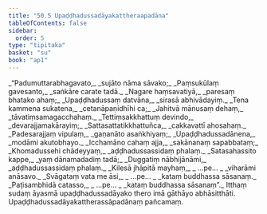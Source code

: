```yaml
---
title: "50.5 Upaḍḍhadussadāyakattheraapadāna"
tableOfContents: false
sidebar:
  order: 5
type: "tipitaka"
basket: "su"
book: "ap1"
---
```



<DynamicBreadcrumb />

<Division number="31" book="ap1" bookNo="20" page="431">

<Paragraph number="6468" type="verses" book="ap1">
_“Padumuttarabhagavato,_  
_sujāto nāma sāvako;_  
_Paṃsukūlaṃ gavesanto,_  
_saṅkāre carate tadā._  

</Paragraph>

</Division>
<Division number="32" book="ap1" bookNo="20" page="431">

<Paragraph number="6469" type="verses" book="ap1">
_Nagare haṃsavatiyā,_  
_paresaṃ bhatako ahaṃ;_  
_Upaḍḍhadussaṃ datvāna,_  
_sirasā abhivādayiṃ._  

</Paragraph>

</Division>
<Division number="33" book="ap1" bookNo="20" page="431">

<Paragraph number="6470" type="verses" book="ap1">
_Tena kammena sukatena,_  
_cetanāpaṇidhīhi ca;_  
_Jahitvā mānusaṃ dehaṃ,_  
_tāvatiṃsamagacchahaṃ._  

</Paragraph>

</Division>
<Division number="34" book="ap1" bookNo="20" page="432">

<Paragraph number="6471" type="verses" book="ap1">
_Tettiṃsakkhattuṃ devindo,_  
_devarajjamakārayiṃ;_  
_Sattasattatikkhattuñca,_  
_cakkavattī ahosahaṃ._  

</Paragraph>

</Division>
<Division number="35" book="ap1" bookNo="20" page="432">

<Paragraph number="6472" type="verses" book="ap1">
_Padesarajjaṃ vipulaṃ,_  
_gaṇanāto asaṅkhiyaṃ;_  
_Upaḍḍhadussadānena,_  
_modāmi akutobhayo._  

</Paragraph>

</Division>
<Division number="36" book="ap1" bookNo="20" page="432">

<Paragraph number="6473" type="verses" book="ap1">
_Icchamāno cahaṃ ajja,_  
_sakānanaṃ sapabbataṃ;_  
_Khomadussehi chādeyyaṃ,_  
_aḍḍhadussassidaṃ phalaṃ._  

</Paragraph>

</Division>
<Division number="37" book="ap1" bookNo="20" page="432">

<Paragraph number="6474" type="verses" book="ap1">
_Satasahassito kappe,_  
_yaṃ dānamadadiṃ tadā;_  
_Duggatiṃ nābhijānāmi,_  
_aḍḍhadussassidaṃ phalaṃ._  

</Paragraph>

</Division>
<Division number="38" book="ap1" bookNo="20" page="432">

<Paragraph number="6475" type="verses" book="ap1">
_Kilesā jhāpitā mayhaṃ,_  
_ …pe… _  
_viharāmi anāsavo._  

</Paragraph>

</Division>
<Division number="39" book="ap1" bookNo="20" page="432">

<Paragraph number="6476" type="verses" book="ap1">
_Svāgataṃ vata me āsi,_  
_ …pe… _  
_kataṃ buddhassa sāsanaṃ._  

</Paragraph>

</Division>
<Division number="40" book="ap1" bookNo="20" page="432">

<Paragraph number="6477" type="verses" book="ap1">
_Paṭisambhidā catasso,_  
_ …pe… _  
_kataṃ buddhassa sāsanaṃ”._  

</Paragraph>

<Paragraph number="6478" book="ap1">
Itthaṃ sudaṃ āyasmā upaḍḍhadussadāyako thero imā gāthāyo abhāsitthāti.

</Paragraph>
</Division>

<Paragraph number="6479" type="center" book="ap1">
Upaḍḍhadussadāyakattherassāpadānaṃ pañcamaṃ.
</Paragraph>